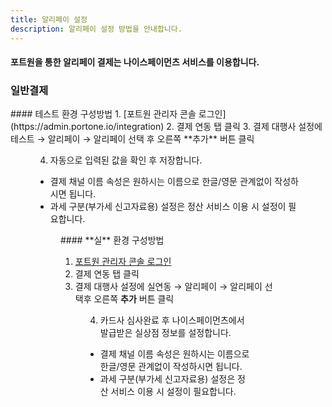 ```yaml
---
title: 알리페이 설정
description: 알리페이 설정 방법을 안내합니다.
---
```




#### 포트원을 통한 알리페이 결제는 나이스페이먼츠 서비스를 이용합니다.

### 일반결제

<Tabs>
<Tab title="테스트 결제">
#### 테스트 환경 구성방법
1. [포트원 관리자 콘솔 로그인](https://admin.portone.io/integration)
2. 결제 연동 탭 클릭
3. 결제 대행사 설정에 테스트 → 알리페이 → 알리페이 선택 후 오른쪽 **추가** 버튼 클릭


<Figure src={image1} caption="테스트 설정 예시" />

4. 자동으로 입력된 값을 확인 후 저장합니다.

- 결제 채널 이름 속성은 원하시는 이름으로 한글/영문 관계없이 작성하시면 됩니다.
- 과세 구분(부가세 신고자료용) 설정은 정산 서비스 이용 시 설정이 필요합니다.


<Figure src={image2} caption="테스트 상세 설정 예시" />

</Tab>

<Tab title="실 결제">
#### **실** 환경 구성방법

1. [포트원 관리자 콘솔 로그인](https://admin.portone.io/integration)
2. 결제 연동 탭 클릭
3. 결제 대행사 설정에 실연동 → 알리페이 → 알리페이 선택후 오른쪽 **추가** 버튼 클릭


<Figure src={image3} caption="실 계정 설정 예시" />

4. 카드사 심사완료 후 나이스페이먼츠에서 발급받은 실상점 정보를 설정합니다.

- 결제 채널 이름 속성은 원하시는 이름으로 한글/영문 관계없이 작성하시면 됩니다.
- 과세 구분(부가세 신고자료용) 설정은 정산 서비스 이용 시 설정이 필요합니다.


<Figure src={image4} caption="실 계정 상세 설정 예시" />

</Tab>
</Tabs>
